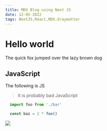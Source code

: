 ```yaml
---
title: MDX Blog using Next JS
date: 12-05-2022
tags: NextJS,React,MDX,Graymatter
---
```





# Hello world

The quick fox jumped over the lazy brown dog

## JavaScript

The following is JS

> It is probably bad JavaScript

```js
  import foo from './bar'

  const baz = 2 * foo()

```

<img src="/house.webp"  />